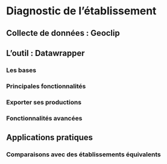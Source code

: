 # Diagnostic de l'établissement


## Collecte de données : Geoclip

## L'outil : Datawrapper

### Les bases

### Principales fonctionnalités

### Exporter ses productions

### Fonctionnalités avancées


## Applications pratiques

### Comparaisons avec des établissements équivalents
